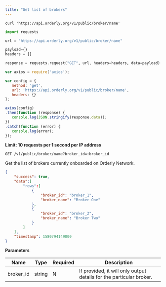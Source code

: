 ```yaml
---
title: "Get list of brokers"
---
```


<RequestExample>

``` shell shell
curl 'https://api.orderly.org/v1/public/broker/name'
```

```python python
import requests

url = "https://api.orderly.org/v1/public/broker/name"

payload={}
headers = {}

response = requests.request("GET", url, headers=headers, data=payload)
```

```javascript javascript
var axios = require('axios');

var config = {
   method: 'get',
   url: 'https://api.orderly.org/v1/public/broker/name',
   headers: {}
};

axios(config)
.then(function (response) {
   console.log(JSON.stringify(response.data));
})
.catch(function (error) {
   console.log(error);
});
```
</RequestExample>

**Limit: 10 requests per 1 second per IP address**

`GET /v1/public/broker/name?broker_id=:broker_id`

Get the list of brokers currently onboarded on Orderly Network.

<ResponseExample>

```json Response
{
    "success": true,
    "data":[
        "rows":[
            {
                "broker_id": "broker_1",
                "broker_name": "Broker One"
            },
            {
                "broker_id": "broker_2",
                "broker_name": "Broker Two"
            }
        ]
    ],
    "timestamp": 1580794149000
}
```
</ResponseExample>

**Parameters**

| Name      | Type   | Required   | Description                                                         |
| --------- | ------ | ---------- | ------------------------------------------------------------------- |
| broker_id | string | N          | If provided, it will only output details for the particular broker. |